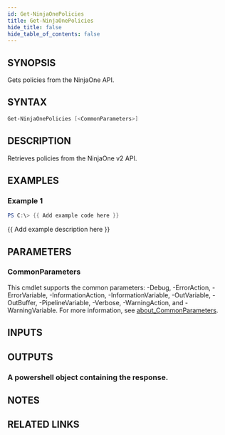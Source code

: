 ```yaml
---
id: Get-NinjaOnePolicies
title: Get-NinjaOnePolicies
hide_title: false
hide_table_of_contents: false
---
```


## SYNOPSIS

Gets policies from the NinjaOne API.

## SYNTAX

```powershell
Get-NinjaOnePolicies [<CommonParameters>]
```

## DESCRIPTION

Retrieves policies from the NinjaOne v2 API.

## EXAMPLES

### Example 1

```powershell
PS C:\> {{ Add example code here }}
```

{{ Add example description here }}

## PARAMETERS

### CommonParameters

This cmdlet supports the common parameters: -Debug, -ErrorAction, -ErrorVariable, -InformationAction, -InformationVariable, -OutVariable, -OutBuffer, -PipelineVariable, -Verbose, -WarningAction, and -WarningVariable. For more information, see [about_CommonParameters](http://go.microsoft.com/fwlink/?LinkID=113216).

## INPUTS

## OUTPUTS

### A powershell object containing the response.

## NOTES

## RELATED LINKS
